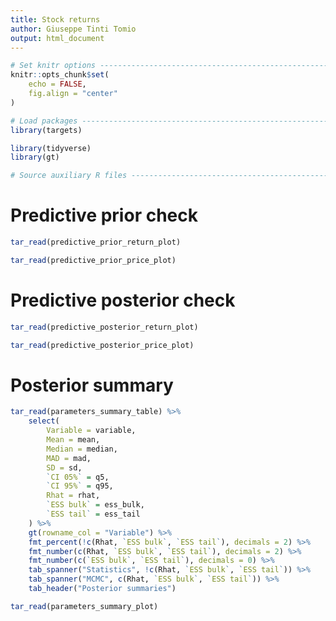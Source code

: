 ```yaml
---
title: Stock returns
author: Giuseppe Tinti Tomio
output: html_document
---
```


```r
# Set knitr options ------------------------------------------------------------
knitr::opts_chunk$set(
    echo = FALSE,
    fig.align = "center"
)

# Load packages ----------------------------------------------------------------
library(targets)

library(tidyverse)
library(gt)

# Source auxiliary R files -----------------------------------------------------
```


# Predictive prior check

```r
tar_read(predictive_prior_return_plot)
```

```r
tar_read(predictive_prior_price_plot)
```


# Predictive posterior check

```r
tar_read(predictive_posterior_return_plot)
```

```r
tar_read(predictive_posterior_price_plot)
```


# Posterior summary

```r
tar_read(parameters_summary_table) %>%
    select(
        Variable = variable,
        Mean = mean,
        Median = median,
        MAD = mad,
        SD = sd,
        `CI 05%` = q5,
        `CI 95%` = q95,
        Rhat = rhat,
        `ESS bulk` = ess_bulk,
        `ESS tail` = ess_tail
    ) %>%
    gt(rowname_col = "Variable") %>%
    fmt_percent(!c(Rhat, `ESS bulk`, `ESS tail`), decimals = 2) %>%
    fmt_number(c(Rhat, `ESS bulk`, `ESS tail`), decimals = 2) %>%
    fmt_number(c(`ESS bulk`, `ESS tail`), decimals = 0) %>%
    tab_spanner("Statistics", !c(Rhat, `ESS bulk`, `ESS tail`)) %>%
    tab_spanner("MCMC", c(Rhat, `ESS bulk`, `ESS tail`)) %>%
    tab_header("Posterior summaries")
```

```r
tar_read(parameters_summary_plot)
```
